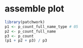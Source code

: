 # assemble plot

```r
library(patchwork)
p1 <- p_count_full_name_type # 05
p2 <- p_count_full_name
p3 <- p_count
(p1 + p2 + p3) / p3
```

